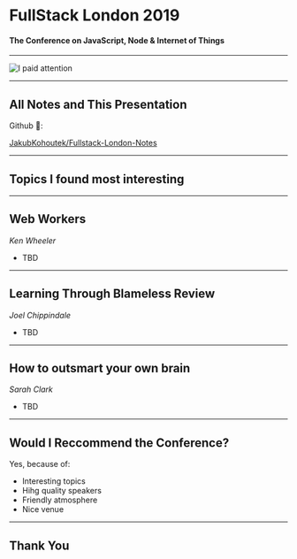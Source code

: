 
# FullStack London 2019

#### The Conference on JavaScript, Node & Internet of Things

---

![I paid attention](./focusing_me.jpg)

---

## All Notes and This Presentation

Github 🔗:

[JakubKohoutek/Fullstack-London-Notes](https://github.com/JakubKohoutek/Fullstack-London-Notes)

---


## Topics I found most interesting

---

## Web Workers
<Cite>Ken Wheeler</Cite>

* TBD

---

## Learning Through Blameless Review
<Cite>Joel Chippindale</Cite>  

* TBD

---

## How to outsmart your own brain
<Cite>Sarah Clark</Cite>  

* TBD

---

## Would I Reccommend the Conference?

Yes, because of:

* Interesting topics
* Hihg quality speakers
* Friendly atmosphere
* Nice venue

---

## Thank You
